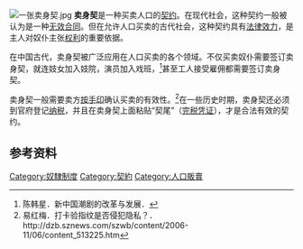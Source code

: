 {{Refimprove |time=2009-08-19T17:25:22+00:00 }}
{{Otheruse|subject=一种契约}}
[[File:一张卖身契.jpg|thumb]]
'''卖身契'''是一种买卖人口的[[契约|契约]]。在现代社会，这种契约一般被认为是一种[[无效合同|无效合同]]。但在允许人口买卖的古代社会，这种契约具有[[法律效力|法律效力]]，是主人对奴仆主张[[权利|权利]]的重要依据。

在中国古代，卖身契被广泛应用在人口买卖的各个领域。不仅买卖奴仆需要签订卖身契，就连妓女加入妓院，演员加入戏班，<ref>陈韩星．新中国潮剧的改革与发展．{{cite web |url=http://cstc.lib.stu.edu.cn/Articleview.asp?ArticleID=2415 |title=存档副本 |accessdate=2009-08-19 |deadurl=yes |archiveurl=https://web.archive.org/web/20140714112634/http://cstc.lib.stu.edu.cn/Articleview.asp?ArticleID=2415 |archivedate=2014-07-14 }}</ref>甚至工人接受雇佣都需要签订卖身契。

卖身契一般需要卖方[[按手印|按手印]]确认买卖的有效性。<ref>易红梅．打卡验指纹是否侵犯隐私？．http://dzb.sznews.com/szwb/content/2006-11/06/content_513225.htm{{dead link|date=2017年11月 |bot=InternetArchiveBot |fix-attempted=yes }} </ref>在一些历史时期，卖身契还必须到官府登记[[纳税|纳税]]，并且在卖身契上面粘贴“契尾”（[[完税凭证|完税凭证]]），才是合法有效的契约。

==参考资料==
{{Reflist}}

{{Authority control}}
[[Category:奴隸制度|Category:奴隸制度]]
[[Category:契約|Category:契約]]
[[Category:人口販賣|Category:人口販賣]]